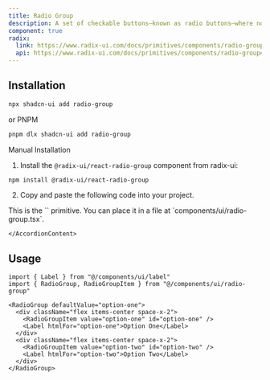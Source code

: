 ```yaml
---
title: Radio Group
description: A set of checkable buttons—known as radio buttons—where no more than one of the buttons can be checked at a time.
component: true
radix:
  link: https://www.radix-ui.com/docs/primitives/components/radio-group
  api: https://www.radix-ui.com/docs/primitives/components/radio-group#api-reference
---
```


<ComponentExample src="/components/examples/radio-group/demo.tsx">
  <RadioGroupDemo />
</ComponentExample>

## Installation

```bash
npx shadcn-ui add radio-group
```
or PNPM
```bash
pnpm dlx shadcn-ui add radio-group
```

<Accordion type="single" collapsible>
  <AccordionItem value="manual-installation">
    <AccordionTrigger>Manual Installation</AccordionTrigger>
    <AccordionContent>

1. Install the `@radix-ui/react-radio-group` component from radix-ui:

```bash
npm install @radix-ui/react-radio-group
```

2. Copy and paste the following code into your project.

<ComponentSource src="/components/ui/radio-group.tsx" />

<Callout>
  This is the `<RadioGroup />` primitive. You can place it in a file at
  `components/ui/radio-group.tsx`.
</Callout>

    </AccordionContent>

  </AccordionItem>
</Accordion>

## Usage

```tsx
import { Label } from "@/components/ui/label"
import { RadioGroup, RadioGroupItem } from "@/components/ui/radio-group"
```

```tsx
<RadioGroup defaultValue="option-one">
  <div className="flex items-center space-x-2">
    <RadioGroupItem value="option-one" id="option-one" />
    <Label htmlFor="option-one">Option One</Label>
  </div>
  <div className="flex items-center space-x-2">
    <RadioGroupItem value="option-two" id="option-two" />
    <Label htmlFor="option-two">Option Two</Label>
  </div>
</RadioGroup>
```
